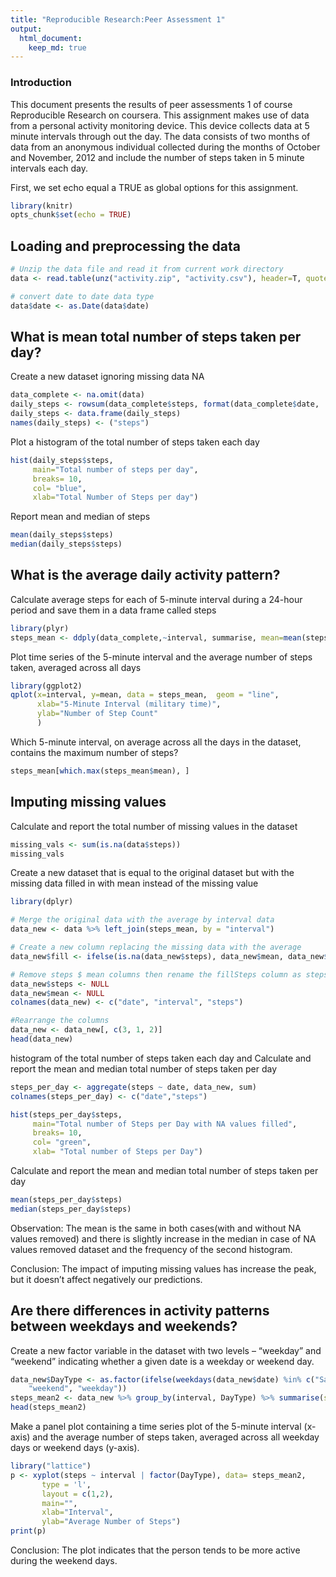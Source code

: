 ```yaml
---
title: "Reproducible Research:Peer Assessment 1"
output: 
  html_document:
    keep_md: true
---
```

### Introduction
This document presents the results of peer assessments 1 of course Reproducible Research on coursera. This assignment makes use of data from a personal activity monitoring device. This device collects data at 5 minute intervals through out the day. 
The data consists of two months of data from an anonymous individual collected during the months of October and November, 2012 and include the number of steps taken in 5 minute intervals each day.  

First, we set echo equal a TRUE as global options for this assignment.

```r
library(knitr)
opts_chunk$set(echo = TRUE)
```


## Loading and preprocessing the data

```r
# Unzip the data file and read it from current work directory
data <- read.table(unz("activity.zip", "activity.csv"), header=T, quote="\"", sep=",")

# convert date to date data type
data$date <- as.Date(data$date)
```

## What is mean total number of steps taken per day?

Create a new dataset ignoring missing data NA
```r
data_complete <- na.omit(data) 
daily_steps <- rowsum(data_complete$steps, format(data_complete$date, '%Y-%m-%d')) # sum steps by date
daily_steps <- data.frame(daily_steps) 
names(daily_steps) <- ("steps")
```

Plot a histogram of the total number of steps taken each day
```r
hist(daily_steps$steps, 
     main="Total number of steps per day",
     breaks= 10,
     col= "blue",
     xlab="Total Number of Steps per day")
```

Report mean and median of steps
```r
mean(daily_steps$steps)
median(daily_steps$steps)
```

## What is the average daily activity pattern?

Calculate average steps for each of 5-minute interval during a 24-hour period and save them in a data frame called steps

```r
library(plyr)
steps_mean <- ddply(data_complete,~interval, summarise, mean=mean(steps))
```

Plot time series of the 5-minute interval and the average number of steps taken, averaged across all days
```r
library(ggplot2)
qplot(x=interval, y=mean, data = steps_mean,  geom = "line",
      xlab="5-Minute Interval (military time)",
      ylab="Number of Step Count"
      )
```

Which 5-minute interval, on average across all the days in the dataset, contains the maximum number of steps?
```r
steps_mean[which.max(steps_mean$mean), ]
```

## Imputing missing values

Calculate and report the total number of missing values in the dataset
```r
missing_vals <- sum(is.na(data$steps))
missing_vals
```

Create a new dataset that is equal to the original dataset but with the missing data filled in with mean instead of the missing value

```r
library(dplyr)
```

```r
# Merge the original data with the average by interval data
data_new <- data %>% left_join(steps_mean, by = "interval")

# Create a new column replacing the missing data with the average
data_new$fill <- ifelse(is.na(data_new$steps), data_new$mean, data_new$steps)

# Remove steps $ mean columns then rename the fillSteps column as steps
data_new$steps <- NULL
data_new$mean <- NULL
colnames(data_new) <- c("date", "interval", "steps")

#Rearrange the columns
data_new <- data_new[, c(3, 1, 2)]
head(data_new)
```

histogram of the total number of steps taken each day and Calculate and report the mean and median total number of steps taken per day
```r
steps_per_day <- aggregate(steps ~ date, data_new, sum)
colnames(steps_per_day) <- c("date","steps")

hist(steps_per_day$steps, 
     main="Total number of Steps per Day with NA values filled",
     breaks= 10,
     col= "green",
     xlab= "Total number of Steps per Day")
```

Calculate and report the mean and median total number of steps taken per day
```r
mean(steps_per_day$steps)
median(steps_per_day$steps)
```

Observation:  The mean is the same in both cases(with and without NA values removed) and there is slightly increase in the median in case of NA values removed dataset and the frequency of the second histogram.

Conclusion:  The impact of imputing missing values has increase the peak, but it doesn't affect negatively our predictions.

## Are there differences in activity patterns between weekdays and weekends?

Create a new factor variable in the dataset with two levels – “weekday” and “weekend” indicating whether a given date is a weekday or weekend day.
```r
data_new$DayType <- as.factor(ifelse(weekdays(data_new$date) %in% c("Saturday", "Sunday"), 
    "weekend", "weekday"))
steps_mean2 <- data_new %>% group_by(interval, DayType) %>% summarise(steps = mean(steps, na.rm = TRUE))
head(steps_mean2)
```

Make a panel plot containing a time series plot of the 5-minute interval (x-axis) and the average number of steps taken, averaged across all weekday days or weekend days (y-axis).
```r
library("lattice")
p <- xyplot(steps ~ interval | factor(DayType), data= steps_mean2, 
       type = 'l',
       layout = c(1,2),
       main="",
       xlab="Interval",
       ylab="Average Number of Steps")
print(p)
```

Conclusion:  The plot indicates that the person tends to be more active during the weekend days.


